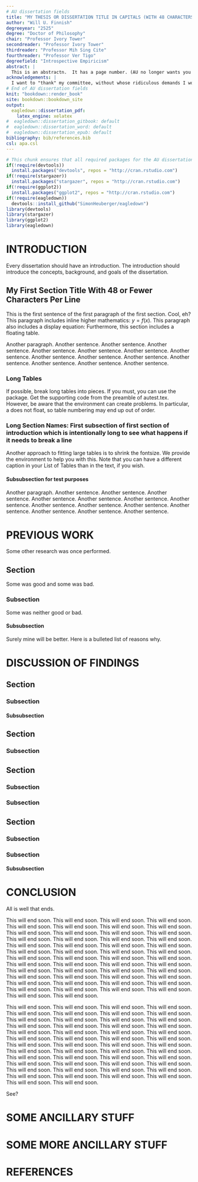 ```yaml
---
# AU dissertation fields
title: "MY THESIS OR DISSERTATION TITLE IN CAPITALS (WITH 48 CHARACTERS OR FEWER PER LINE) AS AN INVERTED PYRAMID"
author: "Will U. Finnish"
degreeyear: "2525"
degree: "Doctor of Philosophy"
chair: "Professor Ivory Tower"
secondreader: "Professor Ivory Tower"
thirdreader: "Professor Mih Sing Cite"
fourthreader: "Professor Ver Tigo"
degreefield: "Introspective Empiricism"
abstract: |
  This is an abstractn.  It has a page number. (AU no longer wants you to provide an unnumbered abstract page.) The Guide says an abstract should not exceed 350 words. (If you do exceed this, then under the CAS option, the first page is numbered bottom center, and the rest are numbered top right.) This is an abstractn. This is an abstractn. This is an abstractn. This is an abstractn. This is an abstractn. This is an abstractn. This is an abstractn. This is an abstractn. This is an abstractn. This is an abstractn. This is an abstractn. This is an abstractn. This is an abstractn. This is an abstractn. This is an abstractn. This is an abstractn. This is an abstractn. This is an abstractn. This is an abstractn. This is an abstractn. This is an abstractn. This is an abstractn. This is an abstractn. This is an abstractn. This is an abstractn. 
acknowledgements: |
  I want to "thank" my committee, without whose ridiculous demands I would have graduated so very much faster.
# End of AU dissertation fields
knit: "bookdown::render_book"
site: bookdown::bookdown_site
output: 
  eagledown::dissertation_pdf: 
    latex_engine: xelatex
#  eagledown::dissertation_gitbook: default
#  eagledown::dissertation_word: default
#  eagledown::dissertation_epub: default
bibliography: bib/references.bib
csl: apa.csl
---
```


```r
# This chunk ensures that all required packages for the AU dissertation template are installed and loaded
if(!require(devtools))
  install.packages("devtools", repos = "http://cran.rstudio.com")
if(!require(stargazer))
  install.packages("stargazer", repos = "http://cran.rstudio.com")
if(!require(ggplot2))
  install.packages("ggplot2", repos = "http://cran.rstudio.com")
if(!require(eagledown))
  devtools::install_github("SimonHeuberger/eagledown")
library(devtools)
library(stargazer)
library(ggplot2)
library(eagledown)
```


<!--chapter:end:skeleton.Rmd-->

# INTRODUCTION

Every dissertation should have an introduction.
The introduction should introduce the concepts, background, and goals of the dissertation.

## My First Section Title \newline With 48 or Fewer Characters Per Line

This is the first sentence of the first paragraph of the first section. Cool, eh?
This paragraph includes inline higher mathematics: $y=f(x)$.
This paragraph also includes a display equation:
\begin{equation}
h = f \circ g
\end{equation}
Furthermore, this section includes a floating table.

Another paragraph.
Another sentence. Another sentence. Another sentence. Another sentence. Another sentence. Another sentence. Another sentence. Another sentence. Another sentence. Another sentence. Another sentence. Another sentence. Another sentence. Another sentence.
\footnote{
Here is a footnote.}


\begin{table}[ht]\centering
\caption{A normalsize table.
Captions for tables must go above the table.
Table captions must be single-spaced,
and the code indicates that they should be formatted as such.}
\begin{tabular}{lr}\hline\hline
Title & Author \\ \hline
TANSTAAFL & Milton Friedman \\
Oh Yes There Is & John Maynard Keynes \\ \hline
\multicolumn{2}{c}{\small Use ctable or booktab for better looking tables.}
\end{tabular}
\end{table}


### Long Tables

If possible, break long tables into pieces.
If you must, you can use the \texttt{longtable} package.
Get the supporting code from the preamble of autest.tex.
However, be aware that the \texttt{longtable} environment
can create problems.
In particular, a \texttt{longtable} does not float,
so table numbering may end up out of order.



### Long Section Names: First subsection of first section of introduction which is intentionally long to see what happens if it needs to break a line


Another approach to fitting large tables is to shrink the fontsize.
We provide the \texttt{scriptsizetabluar} environment to help you with this.
Note that you can have a different caption in your List of Tables than
in the text, if you wish.

\begin{table}\centering
\caption[Alternative caption for List of Tables]{A table using scriptsizetabluar.}
\begin{scriptsizetabular}{lr}\hline\hline
Title & Author \\ \hline
TANSTAAFL & Milton Friedman \\
Oh Yes There Is & John Maynard Keynes \\ \hline
\end{scriptsizetabular}
\end{table}

#### Subsubsection for test purposes

Another paragraph.
Another sentence. Another sentence. Another sentence. Another sentence. Another sentence. Another sentence. Another sentence. Another sentence. Another sentence. Another sentence. Another sentence. Another sentence. Another sentence. Another sentence. 


<!--chapter:end:01-chap1.Rmd-->

# PREVIOUS WORK

Some other research was once performed.

## Section

Some was good and some was bad.

\begin{figure}
\centering MY FIRST FIGURE
\caption{Figure caption must be below figure.}
\end{figure}

### Subsection

Some was neither good or bad.

\begin{figure}
\centering MY SECOND FIGURE
\caption{Second figure.}
\end{figure}

#### Subsubsection

Surely mine will be better.
Here is a bulleted list of reasons why.
\begin{itemize}
\item Reason 1.
Some people hate the way test wraps in our bulleted lists,
but that is what the Guide says we have to do---apparently based on Turabian.
You can argue with CAS if you wish \dots
\item Reason 2.
\item Reason 3.
\item Reason 4.
\end{itemize}

<!--chapter:end:02-chap2.Rmd-->

# DISCUSSION OF FINDINGS {#discussion-of-findings}

## Section

\begin{figure}
\centering MY THIRD FIGURE
\caption{First figure in second section.}
\end{figure}



### Subsection

\begin{figure}
\centering MY FOURTH FIGURE
\caption{Second figure in second section.}
\end{figure}


#### Subsubsection


## Section

\begin{figure}
\centering MY FIFTH FIGURE
\caption{First figure in third section.}
\end{figure}


### Subsection

## Section
### Subsection
### Subsection
## Section
### Subsection
### Subsection

\begin{figure}
\centering MY SIXTH FIGURE
\caption{Second figure in third section.}
\end{figure}

#### Subsubsection

<!--chapter:end:03-chap3.Rmd-->

# CONCLUSION

All is well that ends.

This will end soon. This will end soon. This will end soon. This will end soon. This will end soon. This will end soon. This will end soon. This will end soon. This will end soon. This will end soon. This will end soon. This will end soon. This will end soon. This will end soon. This will end soon. This will end soon. This will end soon. This will end soon. This will end soon. This will end soon. This will end soon. This will end soon. This will end soon. This will end soon. This will end soon. This will end soon. This will end soon. This will end soon. This will end soon. This will end soon. This will end soon. This will end soon. This will end soon. This will end soon. This will end soon. This will end soon. This will end soon. This will end soon. This will end soon. This will end soon. This will end soon. This will end soon. This will end soon. This will end soon. This will end soon. This will end soon. This will end soon. This will end soon. This will end soon. This will end soon. 

This will end soon. This will end soon. This will end soon. This will end soon. This will end soon. This will end soon. This will end soon. This will end soon. This will end soon. This will end soon. This will end soon. This will end soon. This will end soon. This will end soon. This will end soon. This will end soon. This will end soon. This will end soon. This will end soon. This will end soon. This will end soon. This will end soon. This will end soon. This will end soon. This will end soon. This will end soon. This will end soon. This will end soon. This will end soon. This will end soon. This will end soon. This will end soon. This will end soon. This will end soon. This will end soon. This will end soon. This will end soon. This will end soon. This will end soon. This will end soon. This will end soon. This will end soon. This will end soon. This will end soon. This will end soon. This will end soon. This will end soon. This will end soon. This will end soon. This will end soon. 

See?


<!--chapter:end:04-conclusion.Rmd-->

\appendix

# SOME ANCILLARY STUFF

# SOME MORE ANCILLARY STUFF

<!--chapter:end:98-appendix.Rmd-->


# REFERENCES {-}

\noindent

\ssp


<!--chapter:end:99-references.Rmd-->


